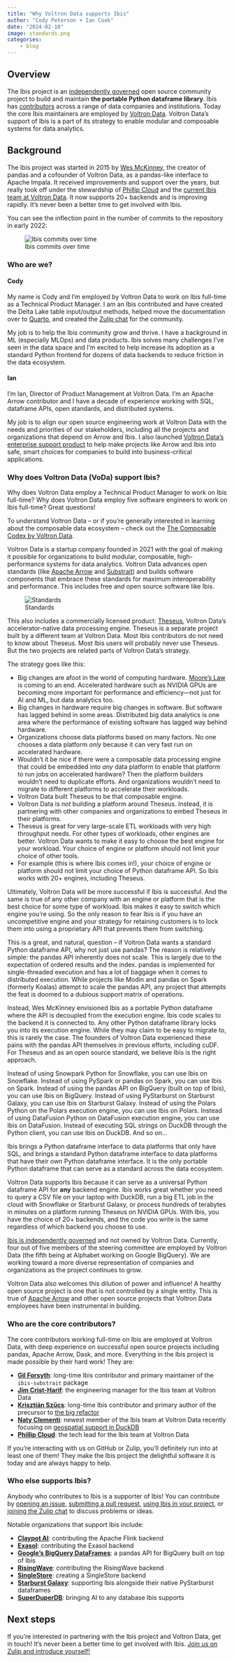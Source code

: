 ```yaml
---
title: "Why Voltron Data supports Ibis"
author: "Cody Peterson + Ian Cook"
date: "2024-02-10"
image: standards.png
categories:
    - blog
---
```


## Overview

The Ibis project is an [independently
governed](https://github.com/ibis-project/governance) open source community
project to  build and maintain **the portable Python dataframe library**. Ibis
has  [contributors](https://github.com/ibis-project/ibis/graphs/contributors)
across  a range of data companies and institutions. Today the core Ibis
maintainers are  employed by [Voltron Data](https://voltrondata.com). Voltron
Data’s support of  Ibis is a part of its strategy to enable modular and
composable systems for  data analytics.

## Background

The Ibis project was started in 2015 by [Wes McKinney](https://wesmckinney.com),
the creator of pandas and a cofounder of Voltron Data, as a pandas-like
interface to Apache Impala. It received improvements and support over the years,
but really took off under the stewardship of [Phillip
Cloud](https://github.com/cpcloud) and the [current Ibis team at Voltron
Data](#who-are-the-core-contributors). It now supports 20+ backends and is
improving rapidly. It's never been a better time to get involved with Ibis.

You can see the inflection point in the number of commits to the repository in
early 2022:

![Ibis commits over time](commits.png)

### Who are we?

#### Cody

My name is Cody and I'm employed by Voltron Data to work on Ibis full-time as a
Technical Product Manager. I am an Ibis contributed and have created the Delta
Lake table input/output methods, helped move the documentation over to
[Quarto](https://quarto.org), and created the [Zulip
chat](https://ibis-project.zulipchat.com) for the community.

My job is to help the Ibis community grow and thrive. I have a background in ML
(especially MLOps) and data products. Ibis solves many challenges I've seen in
the data space and I'm excited to help increase its adoption as a standard
Python frontend for dozens of data backends to reduce friction in the data
ecosystem.

#### Ian

I'm Ian, Director of Product Management at Voltron Data. I'm an Apache Arrow
contributor and I have a decade of experience working with SQL, dataframe APIs,
open standards, and distributed systems.

My job is to align our open source engineering work at Voltron Data with the
needs and priorities of our stakeholders, including all the projects and
organizations that depend on Arrow and Ibis. I also launched [Voltron Data's
enterprise support product](https://voltrondata.com/enterprise-support) to help
make projects like Arrow and Ibis into safe, smart choices for companies to
build into business-critical applications.

### Why does Voltron Data (VoDa) support Ibis?

Why does Voltron Data employ a Technical Product Manager to work on Ibis
full-time? Why does Voltron Data employ five software engineers to work on Ibis
full-time? Great questions!

::: {.callout-note}
To understand Voltron Data -- or if you're generally interested in learning
about the composable data ecosystem -- check out the [The Composable
Codex by Voltron Data](https://voltrondata.com/codex).
:::

Voltron Data is a startup company founded in 2021 with the goal of making it
possible for organizations to build modular, composable, high-performance
systems for data analytics. Voltron Data advances open standards (like [Apache
Arrow](https://arrow.apache.org) and [Substrait](https://substrait.io)) and
builds software components that embrace these standards for maximum
interoperability and performance. This includes free and open source software
like Ibis.

![Standards](standards.png)

This also includes a commercially licensed product:
[Theseus](https://voltrondata.com/theseus), Voltron Data’s accelerator-native
data processing engine. Theseus is a separate project built by a different team
at Voltron Data. Most Ibis contributors do not need to know about Theseus. Most
Ibis users will probably never use Theseus. But the two projects are related
parts of Voltron Data’s strategy.

The strategy goes like this:

- Big changes are afoot in the world of computing hardware. [Moore’s
 Law](https://en.wikipedia.org/wiki/Moore%27s_law) is coming to an end.
 Accelerated hardware such as NVIDIA GPUs are becoming more important for
 performance and efficiency—not just for AI and ML, but data analytics too.
- Big changes in hardware require big changes in software. But software has
 lagged behind in some areas. Distributed big data analytics is one area where
 the performance of existing software has lagged way behind hardware.
- Organizations choose data platforms based on many factors. No one chooses a
 data platform _only_ because it can very fast run on accelerated hardware.
- Wouldn’t it be nice if there were a composable data processing engine that
 could be embedded into _any_ data platform to enable that platform to run jobs
 on accelerated hardware? Then the platform builders wouldn’t need to duplicate
 efforts. And organizations wouldn’t need to migrate to different platforms to
 accelerate their workloads.
- Voltron Data built Theseus to be that composable engine.
- Voltron Data is _not_ building a platform around Theseus. Instead, it is
 partnering with other companies and organizations to embed Theseus in their
 platforms.
- Theseus is great for very large-scale ETL workloads with very high throughput
 needs. For other types of workloads, other engines are better. Voltron Data
 wants to make it easy to choose the best engine for your workload. Your choice
 of engine or platform should not limit your choice of other tools.
- For example (this is where Ibis comes in!), your choice of engine or platform
 should not limit your choice of Python dataframe API. So Ibis works with 20+
 engines, including Theseus.

Ultimately, Voltron Data will be more successful if Ibis is successful. And the
same is true of any other company with an engine or platform that is the best
choice for some type of workload. Ibis makes it easy to switch which engine
you’re using. So the only reason to fear Ibis is if you have an uncompetitive
engine and your strategy for retaining customers is to lock them into using a
proprietary API that prevents them from switching.

::: {.callout-note collapse="true" title="Why not the pandas API?"}
This is a great, and natural, question -- if Voltron Data wants a standard
Python dataframe API, why not just use pandas? The reason is relatively simple:
the pandas API inherently does not scale. This is largely due to the expectation
of ordered results and the index. pandas is implemented for single-threaded
execution and has a lot of baggage when it comes to distributed execution. While
projects like Modin and pandas on Spark (formerly Koalas) attempt to scale the
pandas API, any project that attempts the feat is doomed to a dubious support
matrix of operations.

Instead, Wes McKinney envisioned Ibis as a portable Python dataframe where the
API is decoupled from the execution engine. Ibis code scales to the backend it
is connected to. Any other Python dataframe library locks you into its execution
engine. While they may claim to be easy to migrate to, this is rarely the case.
The founders of Voltron Data experienced these pains with the pandas API
themselves in previous efforts, including cuDF. For Theseus and as an
open source standard, we believe Ibis is the right approach.

Instead of using Snowpark Python for Snowflake, you can use Ibis on Snowflake.
Instead of using PySpark or pandas on Spark, you can use Ibis on Spark. Instead
of using the pandas API on BigQuery (built on top of Ibis), you can use Ibis on
BigQuery. Instead of using PyStarburst on Starburst Galaxy, you can use Ibis on
Starburst Galaxy. Instead of using the Polars Python on the Polars execution
engine, you can use Ibis on Polars. Instead of using DataFusion Python on
DataFusion execution engine, you can use Ibis on DataFusion. Instead of
executing SQL strings on DuckDB through the Python client, you can use Ibis on
DuckDB. And so on...

Ibis brings a Python dataframe interface to data platforms that only have SQL,
and brings a standard Python dataframe interface to data platforms that have
their own Python dataframe interface. It is the only portable Python dataframe
that can serve as a standard across the data ecosystem.
:::

Voltron Data supports Ibis because it can serve as a universal Python dataframe
API for **any** backend engine. Ibis works great whether you need to query a
CSV file on your laptop with DuckDB, run a big ETL job in the cloud with
Snowflake or Starburst Galaxy, or process hundreds of terabytes in minutes on
a platform running Theseus on NVIDIA GPUs. With Ibis, you have the choice of
20+ backends, and the code you write is the same regardless of which backend
you choose to use.

::: {.callout-important}
[Ibis is independently governed](https://github.com/ibis-project/governance) and
not owned by Voltron Data. Currently, four out of five members of the steering
committee are employed by Voltron Data (the fifth being at Alphabet working on
Google BigQuery). We are working toward a more diverse representation of
companies and organizations as the project continues to grow.

Voltron Data also welcomes this dilution of power and influence! A healthy
open source project is one that is not controlled by a single entity. This is
true of [Apache Arrow](https://arrow.apache.org) and other open source projects
that Voltron Data employees have been instrumental in building.
:::

### Who are the core contributors?

The core contributors working full-time on Ibis are employed at Voltron Data,
with deep experience on successful open source projects including pandas,
Apache Arrow, Dask, and more. Everything in the Ibis project is made possible by
their hard work! They are:

- [**Gil Forsyth**](https://github.com/gforsyth): long-time Ibis contributor and
 primary maintainer of the `ibis-substrait` package
- [**Jim Crist-Harif**](https://github.com/jcrist): the engineering manager for
 the Ibis team at Voltron Data
- [**Krisztián Szűcs**](https://github.com/kszucs): long-time Ibis contributor
 and primary author of the precursor to [the big refactor](#the-big-refactor)
- [**Naty Clementi**](https://github.com/ncclementi): newest member of the Ibis
 team at Voltron Data recently focusing on [geospatial support in
 DuckDB](#geospatial-improvements)
- [**Phillip Cloud**](https://github.com/cpcloud): the tech lead for the Ibis
 team at Voltron Data

If you're interacting with us on GitHub or Zulip, you'll definitely run into at
least one of them! They make the Ibis project the delightful software it is
today and are always happy to help.

### Who else supports Ibis?

Anybody who contributes to Ibis is a supporter of Ibis! You can contribute by
[opening an issue](https://github.com/ibis-project/ibis/issues), [submitting a
pull request](https://github.com/ibis-project/ibis/pulls), [using Ibis in your
project](https://github.com/ibis-project/ibis/network/dependents), or [joining
the Zulip chat](https://ibis-project.zulipchat.com) to discuss problems or
ideas.

Notable organizations that support Ibis include:

- [**Claypot AI**](https://www.claypot.ai/): contributing the Apache Flink
 backend
- [**Exasol**](https://www.exasol.com/): contributing the Exasol backend
- [**Google's BigQuery
 DataFrames**](https://github.com/googleapis/python-bigquery-dataframes): a
 pandas API for BigQuery built on top of Ibis
- [**RisingWave**](https://risingwave.com/): contributing the RisingWave backend
- [**SingleStore**](https://github.com/singlestore-labs/ibis-singlestoredb):
 creating a SingleStore backend
- [**Starburst
 Galaxy**](https://www.starburst.io/blog/introducing-python-dataframes/):
 supporting Ibis alongside their native PyStarburst dataframes
- [**SuperDuperDB**](https://github.com/SuperDuperDB/superduperdb): bringing AI
 to any database Ibis supports

## Next steps

If you're interested in partnering with the Ibis project and Voltron Data, get
in touch! It's never been a better time to get involved with Ibis. [Join us on
Zulip and introduce yourself!](https://ibis-project.zulipchat.com/)
